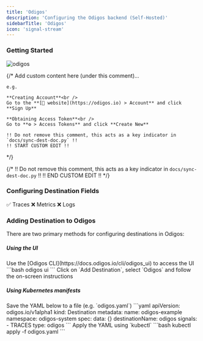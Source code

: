 ```yaml
---
title: 'Odigos'
description: 'Configuring the Odigos backend (Self-Hosted)'
sidebarTitle: 'Odigos'
icon: 'signal-stream'
---
```


### Getting Started

<img src="https://d15jtxgb40qetw.cloudfront.net/odigos.svg" alt="odigos" className="not-prose h-20" />

{/*
    Add custom content here (under this comment)...

    e.g.

    **Creating Account**<br />
    Go to the **[🔗 website](https://odigos.io) > Account** and click **Sign Up**

    **Obtaining Access Token**<br />
    Go to **⚙️ > Access Tokens** and click **Create New**

    !! Do not remove this comment, this acts as a key indicator in `docs/sync-dest-doc.py` !!
    !! START CUSTOM EDIT !!
*/}

{/*
    !! Do not remove this comment, this acts as a key indicator in `docs/sync-dest-doc.py` !!
    !! END CUSTOM EDIT !!
*/}

### Configuring Destination Fields

<Accordion title="Supported Signals:">
  ✅ Traces
  ❌ Metrics
  ❌ Logs
</Accordion>

### Adding Destination to Odigos

There are two primary methods for configuring destinations in Odigos:

##### **Using the UI**

<Steps>
  <Step>
    Use the [Odigos CLI](https://docs.odigos.io/cli/odigos_ui) to access the UI
    ```bash
    odigos ui
    ```
  </Step>
  <Step>
    Click on `Add Destination`, select `Odigos` and follow the on-screen instructions
  </Step>
</Steps>

##### **Using Kubernetes manifests**

<Steps>
  <Step>
    Save the YAML below to a file (e.g. `odigos.yaml`)
    ```yaml
    apiVersion: odigos.io/v1alpha1
    kind: Destination
    metadata:
      name: odigos-example
      namespace: odigos-system
    spec:
      data: {}
      destinationName: odigos
      signals:
      - TRACES
      type: odigos
    ```
  </Step>
  <Step>
    Apply the YAML using `kubectl`
    ```bash
    kubectl apply -f odigos.yaml
    ```
  </Step>
</Steps>